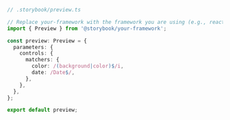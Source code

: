 ```ts
// .storybook/preview.ts

// Replace your-framework with the framework you are using (e.g., react, vue3)
import { Preview } from '@storybook/your-framework';

const preview: Preview = {
  parameters: {
    controls: {
      matchers: {
        color: /(background|color)$/i,
        date: /Date$/,
      },
    },
  },
};

export default preview;
```
